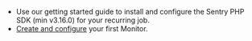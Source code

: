 - Use our <PlatformLink to="/">getting started</PlatformLink> guide to install and configure the Sentry PHP SDK (min v3.16.0) for your recurring job.
- [Create and configure](https://sentry.io/issues/alerts/new/crons/) your first Monitor.
